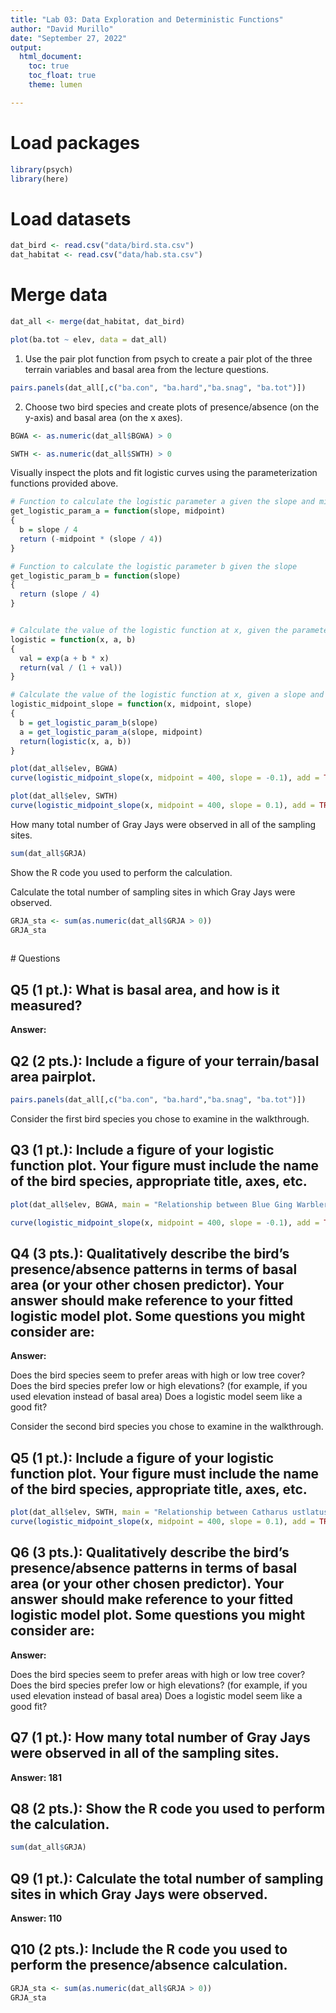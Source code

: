 ---
title: "Lab 03: Data Exploration and Deterministic Functions"
author: "David Murillo"
date: "September 27, 2022"
output: 
  html_document:
    toc: true
    toc_float: true
    theme: lumen

---

# Load packages
```{r}
library(psych)
library(here)
```

# Load datasets
```{r}
dat_bird <- read.csv("data/bird.sta.csv")
dat_habitat <- read.csv("data/hab.sta.csv")

```

# Merge data
```{r}
dat_all <- merge(dat_habitat, dat_bird)

plot(ba.tot ~ elev, data = dat_all)
```

1. Use the pair plot function from psych to create a pair plot of the three terrain variables and basal area from the lecture questions.
```{r}

pairs.panels(dat_all[,c("ba.con", "ba.hard","ba.snag", "ba.tot")])

```


2. Choose two bird species and create plots of presence/absence (on the y-axis) and basal area (on the x axes).

```{r}
BGWA <- as.numeric(dat_all$BGWA) > 0

SWTH <- as.numeric(dat_all$SWTH) > 0
```

Visually inspect the plots and fit logistic curves using the parameterization functions provided above.

```{r}
# Function to calculate the logistic parameter a given the slope and midpoint
get_logistic_param_a = function(slope, midpoint)
{
  b = slope / 4
  return (-midpoint * (slope / 4))
}

# Function to calculate the logistic parameter b given the slope
get_logistic_param_b = function(slope)
{
  return (slope / 4)
}


# Calculate the value of the logistic function at x, given the parameters a and b.
logistic = function(x, a, b)
{
  val = exp(a + b * x)
  return(val / (1 + val))
}

# Calculate the value of the logistic function at x, given a slope and midpoint.
logistic_midpoint_slope = function(x, midpoint, slope)
{
  b = get_logistic_param_b(slope)
  a = get_logistic_param_a(slope, midpoint)
  return(logistic(x, a, b))
}
```

```{r}
plot(dat_all$elev, BGWA)
curve(logistic_midpoint_slope(x, midpoint = 400, slope = -0.1), add = TRUE)

plot(dat_all$elev, SWTH)
curve(logistic_midpoint_slope(x, midpoint = 400, slope = 0.1), add = TRUE)
```


 How many total number of Gray Jays were observed in all of the sampling sites.
 
```{r}
sum(dat_all$GRJA)
```
 Show the R code you used to perform the calculation.
 
 Calculate the total number of sampling sites in which Gray Jays were observed.
 
```{r}
GRJA_sta <- sum(as.numeric(dat_all$GRJA > 0))
GRJA_sta
 
```
 
 # Questions
 
## Q5 (1 pt.): What is basal area, and how is it measured?
**Answer: **



## Q2 (2 pts.): Include a figure of your terrain/basal area pairplot.
```{r}
pairs.panels(dat_all[,c("ba.con", "ba.hard","ba.snag", "ba.tot")])
```

Consider the first bird species you chose to examine in the walkthrough.

## Q3 (1 pt.): Include a figure of your logistic function plot. Your figure must include the name of the bird species, appropriate title, axes, etc.

```{r}
plot(dat_all$elev, BGWA, main = "Relationship between Blue Ging Warbler and elevation", ylab = "Presence/Absence BGWA", xlab = "Elevation")

curve(logistic_midpoint_slope(x, midpoint = 400, slope = -0.1), add = TRUE)

```


## Q4 (3 pts.): Qualitatively describe the bird’s presence/absence patterns in terms of basal area (or your other chosen predictor). Your answer should make reference to your fitted logistic model plot. Some questions you might consider are:

**Answer: **

Does the bird species seem to prefer areas with high or low tree cover?
Does the bird species prefer low or high elevations? (for example, if you used elevation instead of basal area)
Does a logistic model seem like a good fit?


Consider the second bird species you chose to examine in the walkthrough.

## Q5 (1 pt.): Include a figure of your logistic function plot. Your figure must include the name of the bird species, appropriate title, axes, etc.

```{r}
plot(dat_all$elev, SWTH, main = "Relationship between Catharus ustlatus and elevation", ylab = "Presence/Absence SWTH", xlab = "Elevation")
curve(logistic_midpoint_slope(x, midpoint = 400, slope = 0.1), add = TRUE)
```


## Q6 (3 pts.): Qualitatively describe the bird’s presence/absence patterns in terms of basal area (or your other chosen predictor). Your answer should make reference to your fitted logistic model plot. Some questions you might consider are:

**Answer: **

Does the bird species seem to prefer areas with high or low tree cover?
Does the bird species prefer low or high elevations? (for example, if you used elevation instead of basal area)
Does a logistic model seem like a good fit?


## Q7 (1 pt.): How many total number of Gray Jays were observed in all of the sampling sites.
**Answer: 181**

## Q8 (2 pts.): Show the R code you used to perform the calculation.
```{r}
sum(dat_all$GRJA)
```


## Q9 (1 pt.): Calculate the total number of sampling sites in which Gray Jays were observed.

**Answer: 110**

## Q10 (2 pts.): Include the R code you used to perform the presence/absence calculation.
```{r}
GRJA_sta <- sum(as.numeric(dat_all$GRJA > 0))
GRJA_sta
```
